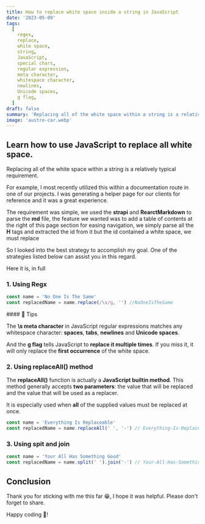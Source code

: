 ```yaml
---
title: How to replace white space inside a string in JavaScript
date: '2023-05-09'
tags:
  [
    regex,
    replace,
    white space,
    string,
    JavaScript,
    special chars,
    regular expression,
    meta character,
    whitespace character,
    newlines,
    Unicode spaces,
    g flag,
  ]
draft: false
summary: 'Replacing all of the white space within a string is a relatively typical requirement.'
image: 'austro-car.webp'
---
```



<ImageComponent
  src="/static/images/austro-car.webp"
  width="100%"
  height="100%"
  alt="replacing white space in string js"
/>

## Learn how to use JavaScript to replace all white space.

Replacing all of the white space within a string is a relatively typical requirement.

For example, I most recently utilized this within a documentation route in one of our projects. I was generating a helper page for our clients for reference and it was a great experience.

The requirement was simple, we used the **strapi** and **RearctMarkdown** to parse the **md** file, the feature we wanted was to add a table of contents at the right of this page section for easing navigation, we simply parse all the **H** tags and extracted the id from it but the id contained a white space, we must replace

So I looked into the best strategy to accomplish my goal. One of the strategies listed below can assist you in this regard.

Here it is, in full

### 1. Using Regx

```js
const name = 'No One Is The Same'
const replacedName = name.replace(/\s/g, '') //NoOneIsTheSame
```

<Note type="tip">
#### 📌 Tips

The **\s meta character** in JavaScript regular expressions matches any whitespace character: **spaces**, **tabs**, **newlines** and **Unicode spaces**.

And the **g flag** tells JavaScript to **replace it multiple times**. If you miss it, it will only replace the **first occurrence** of the white space.

</Note>

### 2. Using replaceAll() method

The **replaceAll()** function is actually a **JavaScript builtin method**. This method generally accepts **two parameters**: the value that will be replaced and the value that will be used as a replacer.

It is especially used when **all** of the supplied values must be replaced at once.

```js
const name = 'Everything Is Replaceable'
const replacedName = name.replaceAll(' ', '-') // Everything-Is-Replaceable
```

### 3. Using spit and join

```js
const name = 'Your All Has Something Good'
const replacedName = name.split(' ').join('-') // Your-All-Has-Something-Good
```

## Conclusion

Thank you for sticking with me this far 😁, I hope it was helpful. Please don't forget to share.

Happy coding 🎉!
